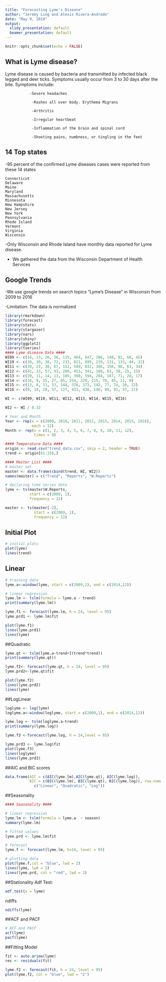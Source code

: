 ---
title: "Forecasting Lyme's Disease"
author: "Jeremy Ling and Alexis Rivera-Andrade"
date: "May 9, 2018"
output:
  slidy_presentation: default
  beamer_presentation: default
---

```{r setup, include=FALSE}
knitr::opts_chunk$set(echo = FALSE)
```

## What is Lyme disease?
Lyme disease is caused by bacteria and transmitted by infected black legged and deer ticks.\newline
Symptoms usually occur from 3 to 30 days after the bite.
Symptoms include:

               -Severe headaches

                -Rashes all over body. Erythema Migrans

                -Arthritis

                -Irregular heartbeat

                -Inflammation of the brain and spinal cord

                -Shooting pains, numbness, or tingling in the feet

## 14 Top states
-95 percent of the confirmed Lyme diseases cases were reported from these 14 states

    Connecticut
    Delaware
    Maine
    Maryland
    Massachusetts
    Minnesota
    New Hampshire
    New Jersey
    New York
    Pennsylvania
    Rhode Island
    Vermont
    Virginia
    Wisconsin

-Only Wisconsin and Rhode Island have monthly data reported for Lyme disease.

- We gathered the data from the Wisconsin Department of Health Services

## Google Trends

-We use google trends on search topics "Lyme's Disease" in Wisconsin from 2009 to 2016

-Limitation: The data is normalized

```{r cars, echo = TRUE}
library(rmarkdown)
library(forecast)
library(stats)
library(stargazer)
library(vars)
library(shiny)
library(ggplot2)
library(tseries)
#### Lyme disease Data ####
WI09 <- c(16, 23, 26, 36, 115, 464, 647, 286, 148, 82, 60, 45)
WI10 <- c(39, 30, 38, 72, 233, 821, 699, 239, 131, 133, 44, 32)
WI11 <- c(39, 21, 38, 67, 152, 589, 832, 346, 156, 88, 63, 34)
WI12 <- c(41, 33, 57, 93, 200, 453, 341, 108, 83, 38, 25, 15)
WI13 <- c(20, 11, 14, 13, 109, 398, 594, 284, 167, 71, 28, 17)
WI14 <- c(16, 9, 15, 27, 85, 254, 320, 115, 78, 45, 11, 9)
WI15 <- c(13, 8, 11, 33, 144, 376, 373, 142, 77, 74, 28, 22)
WI16 <- c(9, 14, 28, 57, 127, 433, 438, 146, 80, 91, 47, 21)

WI <- c(WI09, WI10, WI11, WI12, WI13, WI14, WI15, WI16)

WI2 <- WI / 8.32

# Year and Month
Year <- rep(x = c(2009, 2010, 2011, 2012, 2013, 2014, 2015, 2016),
            each = 12)
Month <- rep(x = c(1, 2, 3, 4, 5, 6, 7, 8, 9, 10, 11, 12),
             times = 8)

#### Temperature Data ####
origin <- read.csv("trend_data.csv", skip = 2, header = TRUE)
trend <- origin[61:156,]

#### Master List ####
# master set
master <- data.frame(cbind(trend, WI, WI2))
names(master) = c("Trend", "Reports", "W.Reports")

# declaring time series data
lyme <- ts(master$W.Reports,
           start = c(2009, 1),
           frequency = 12)

master <- ts(master[-2],
             start = c(2009, 1),
             frequency = 12)
```
## Initial Plot

```{r pressure}

# initial plots
plot(lyme)
lines(trend)
```

## Linear
```{r}
# training data
lyme.a<-window(lyme, start = c(2009,1), end = c(2014,12))

# linear regression
lyme.lm <- tslm(formula = lyme.a ~ trend)
print(summary(lyme.lm))

lyme.f1 <- forecast(lyme.lm, h = 24, level = 95)
lyme.prd1 <- lyme.lm$fit

plot(lyme.f1)
lines(lyme.prd1)
lines(lyme)

```

##Quadratic
```{r}
lyme.qt <- tslm(lyme.a~trend+I(trend*trend))
print(summary(lyme.qt))

lyme.f2<- forecast(lyme.qt, h = 24, level = 95)
lyme.prd2<-lyme.qt$fit

plot(lyme.f2)
lines(lyme.prd2)
lines(lyme)

```

##LogLinear
```{r}
loglyme <- log(lyme)
loglyme.a<-window(loglyme, start = c(2009,1), end = c(2014,12))

lyme.log <- tslm(loglyme.a~trend)
print(summary(lyme.log))

lyme.f3 <-forecast(lyme.log, h = 24,level = 95)

lyme.prd3 <- lyme.log$fit
plot(lyme.f3)
lines(loglyme)
lines(lyme.prd3)
```


##AIC and BIC scores
```{r}
data.frame(AIC = c(AIC(lyme.lm),AIC(lyme.qt), AIC(lyme.log)), 
           BIC = c(BIC(lyme.lm), BIC(lyme.qt), BIC(lyme.log)), row.names = 
             c("Linear", "Quadratic", "Log"))
```

##Seasonality
```{r}
#### Seasonality ####

# linear regression
lyme.lm <- tslm(formula = lyme.a  ~ season)
summary(lyme.lm)

# fitted values
lyme.prd <- lyme.lm$fit

# forecast
lyme.f <- forecast(lyme.lm, h=24, level = 95)

# plotting data
plot(lyme.f,col = "blue", lwd = 2)
lines(lyme, lwd = 2)
lines(lyme.prd, col = "red", lwd = 2)

```



##Stationality 
Adf Test:
```{r}
adf.test(x = lyme)
```
ndiffs
```{r}
ndiffs(lyme)
```
##ACF and PACF
```{r}
# ACF and PACF
acf(lyme)
pacf(lyme)
```

##Fitting Model
```{r}
fit <- auto.arima(lyme)
res <- residuals(fit)

lyme.f2 <- forecast(fit, h = 24, level = 95)
plot(lyme.f2, col = "blue", lwd = "2")

```

